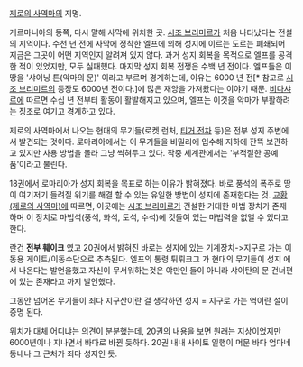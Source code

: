 [[제로의 사역마]]의 지명.


게르마니아의 동쪽, 다시 말해 사막에 위치한 곳. [[시조 브리미르]]가 처음 나타났다는 전설의 지역이다. 수천 년 전에 사막에 정착한 엘프에 의해 성지에 이르는 도로는 폐쇄되어 지금은 그곳이 어떤 지역인지 알려져 있지 않다. 과거 성지 회복을 목적으로 엘프를 공격한 적이 있었지만, 모두 실패했다. 마지막 성지 회복 전쟁은 수백 년 전이다. 
엘프들은 이 땅을 '샤이닝 톤(악마의 문)' 이라고 부르며 경계하는데, 이유는 6000 년 전[* 참고로 [[시조 브리미르]]의 등장도 6000년 전이다.]에 많은 재앙을 가져왔다는 이야기 때문. [[비다샤르]]에 따르면 수십 년 전부터 활동이 활발해지고 있으며, 엘프는 이것을 악마가 부활하려는 징조로 여기고 경계하고 있다.

제로의 사역마에서 나오는 현대의 무기들(로켓 런처, [[티거 전차]] 등)은 전부 성지 주변에서 발견되는 것이다. 로마리아에서는 이 무기들을 비밀리에 입수해 지하에 잔뜩 보관하고 있지만 사용 방법을 몰라 그냥 썩혀두고 있다. 작중 세계관에서는 '부적절한 공예품'이라고 불린다.

18권에서 로마리아가 성지 회복을 목표로 하는 이유가 밝혀졌다. 바로 풍석의 폭주로 땅이 여기저기 들려질 위기를 해결 할 수 있는 유일한 방법이 성지에 존재한다는 것. [[교황(제로의 사역마)]]에 따르면, 이곳에는 [[시조 브리미르]]가 건설한 거대한 마법 장치가 존재하며 이 장치로 마법석(풍석, 화석, 토석, 수석)에 깃들여 있는 마법력을 없앨 수 있다고 한다. 

란건 '''전부 훼이크''' 였고 20권에서 밝혀진 바로는 성지에 있는 기계장치->지구로 가는 이동용 게이트/이동수단으로 추측된다. 엘프의 통령 튀뤼크그 가 현대의 무기들이 성지 에서 나온다는 발언을했고 자신이 무서워하는것은 야만인 들이 아니라 샤이탄의 문 건너편에 있는 존재라고 까지 발언했다.

그동안 넘어온 무기들이 죄다 지구산이란 걸 생각하면 성지 = 지구로 가는 역이란 설이 증명 된다.

위치가 대체 어디냐는 의견이 분분했는데, 20권의 내용을 보면 원래는 지상이었지만 6000년이나 지나면서 바다로 바뀐 듯하다. 20권 내내 사이토 일행이 머문 바다 엄마네 동네나 그 근처가 죄다 성지인 듯.
